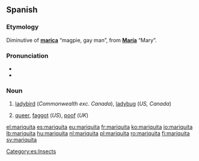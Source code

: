 ==Spanish==

===Etymology===
Diminutive of '''[[marica]]''' “magpie, gay man”, from '''[[María]]''' “Mary”.

===Pronunciation===
* {{IPA|/mariˈkita/|lang=es}}
* {{hyphenation|ma|ri|qui|ta|lang=es}}

===Noun===
{{es-noun|f}}

# [[ladybird]] (''Commonwealth exc. Canada''), [[ladybug]] (''US, Canada'')
# {{lb|es|slang}} [[queer]], [[faggot]] (''US''), [[poof]] (''UK'')

[[Category:es:Insects]]

[[el:mariquita]]
[[es:mariquita]]
[[eu:mariquita]]
[[fr:mariquita]]
[[ko:mariquita]]
[[io:mariquita]]
[[lb:mariquita]]
[[hu:mariquita]]
[[nl:mariquita]]
[[pl:mariquita]]
[[ro:mariquita]]
[[fi:mariquita]]
[[sv:mariquita]]